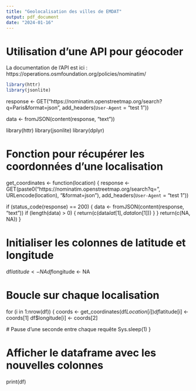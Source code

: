 ```yaml
---
title: "Geolocalisation des villes de EMDAT"
output: pdf_document
date: "2024-01-16"
---
```

# Utilisation d'une API pour géocoder
La documentation de l'API est ici : https://operations.osmfoundation.org/policies/nominatim/

```r
library(httr)
library(jsonlite)
```


response <- GET("https://nominatim.openstreetmap.org/search?q=Paris&format=json",
                       add_headers(`User-Agent` = "test 1"))

data <- fromJSON(content(response, "text"))


library(httr)
library(jsonlite)
library(dplyr)

# Fonction pour récupérer les coordonnées d'une localisation
get_coordinates <- function(location) {
  response <- GET(paste0("https://nominatim.openstreetmap.org/search?q=", URLencode(location), "&format=json"),
                  add_headers(`User-Agent` = "test 1"))
  
  if (status_code(response) == 200) {
    data <- fromJSON(content(response, "text"))
    if (length(data) > 0) {
      return(c(data$lat[1], data$lon[1]))
    }
  }
  return(c(NA, NA))
}

# Initialiser les colonnes de latitude et longitude
df$latitude <- NA
df$longitude <- NA

# Boucle sur chaque localisation
for (i in 1:nrow(df)) {
  coords <- get_coordinates(df$Location[i])
  df$latitude[i] <- coords[1]
  df$longitude[i] <- coords[2]
  
  # Pause d'une seconde entre chaque requête
  Sys.sleep(1)
}

# Afficher le dataframe avec les nouvelles colonnes
print(df)
